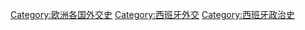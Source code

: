 [[Category:欧洲各国外交史|Category:欧洲各国外交史]]
[[Category:西班牙外交|Category:西班牙外交]]
[[Category:西班牙政治史|Category:西班牙政治史]]